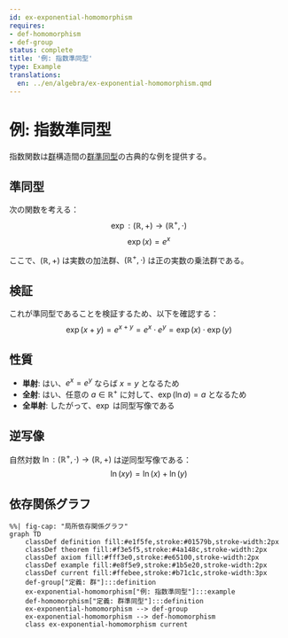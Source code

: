 ```yaml
---
id: ex-exponential-homomorphism
requires:
- def-homomorphism
- def-group
status: complete
title: '例: 指数準同型'
type: Example
translations:
  en: ../en/algebra/ex-exponential-homomorphism.qmd
---
```


# 例: 指数準同型 {#ex-exponential-homomorphism}

指数関数は[群](def-group.qmd)構造間の[群準同型](def-homomorphism.qmd)の古典的な例を提供する。

## 準同型

次の関数を考える：
$$\exp: (\mathbb{R}, +) \to (\mathbb{R}^+, \cdot)$$
$$\exp(x) = e^x$$

ここで、$(\mathbb{R}, +)$ は実数の加法群、$(\mathbb{R}^+, \cdot)$ は正の実数の乗法群である。

## 検証

これが準同型であることを検証するため、以下を確認する：
$$\exp(x + y) = e^{x+y} = e^x \cdot e^y = \exp(x) \cdot \exp(y)$$

## 性質

- **単射**: はい、$e^x = e^y$ ならば $x = y$ となるため
- **全射**: はい、任意の $a \in \mathbb{R}^+$ に対して、$\exp(\ln a) = a$ となるため
- **全単射**: したがって、$\exp$ は同型写像である

## 逆写像

自然対数 $\ln: (\mathbb{R}^+, \cdot) \to (\mathbb{R}, +)$ は逆同型写像である：
$$\ln(xy) = \ln(x) + \ln(y)$$

## 依存関係グラフ

```mermaid
%%| fig-cap: "局所依存関係グラフ"
graph TD
    classDef definition fill:#e1f5fe,stroke:#01579b,stroke-width:2px
    classDef theorem fill:#f3e5f5,stroke:#4a148c,stroke-width:2px
    classDef axiom fill:#fff3e0,stroke:#e65100,stroke-width:2px
    classDef example fill:#e8f5e9,stroke:#1b5e20,stroke-width:2px
    classDef current fill:#ffebee,stroke:#b71c1c,stroke-width:3px
    def-group["定義: 群"]:::definition
    ex-exponential-homomorphism["例: 指数準同型"]:::example
    def-homomorphism["定義: 群準同型"]:::definition
    ex-exponential-homomorphism --> def-group
    ex-exponential-homomorphism --> def-homomorphism
    class ex-exponential-homomorphism current
```
